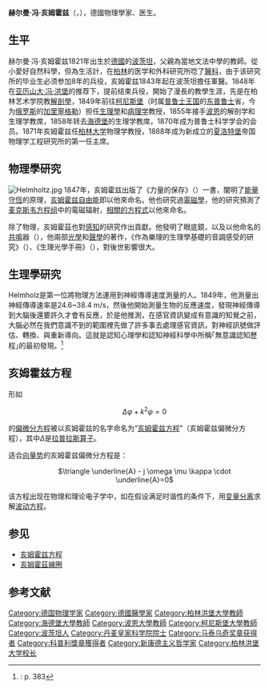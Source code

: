 {{Infobox scientist
|name = 赫爾曼·馮·亥姆霍茲<br>Hermann von Helmholtz
|image = Hermann von Helmholtz.jpg
|image_size = 225px
|caption =
|birth_date = {{Birth date|1821|8|31|mf=y}}
|birth_place = {{flag|Kingdom of Prussia}}[[波茨坦|波茨坦]]
|residence = 
|nationality = {{GER}}
|death_date = {{Death date and age|1894|9|8|1821|8|31|mf=y}}
|death_place = {{flag|German Empire}}[[夏洛滕堡|夏洛滕堡]]
|field = [[物理学|物理学]]、[[生理学|生理学]]和[[心理学|心理学]]
|work_institution = [[柯尼斯堡大学|柯尼斯堡大学]]<br>[[波恩大学|波恩大学]]<br>[[海德堡大学|海德堡大学]]<br>[[柏林洪堡大学|柏林洪堡大学]]
|alma_mater = {{link-de|皇家弗里德里希威廉学院|Pépinière|Royal Friedrich-Wilhelm Institute}}
|doctoral_advisor = [[约翰内斯·彼得·缪勒|约翰内斯·彼得·缪勒]]
|doctoral_students = [[File:Nobel_prize_medal.svg|20px]][[阿尔伯特·迈克耳孙|阿尔伯特·迈克耳孙]]<br>[[File:Nobel_prize_medal.svg|20px]][[威廉·维恩|威廉·维恩]]<br>[[威廉·詹姆士|威廉·詹姆士]]<br>[[海因里希·赫兹|海因里希·赫兹]]<br>[[米海洛·卜平|米海洛·卜平]]<br>[[File:Nobel_prize_medal.svg|20px]][[加布里埃爾·李普曼|加布里埃爾·李普曼]]
|notable_students = [[亨利·奥古斯塔斯·罗兰|亨利·奥古斯塔斯·罗兰]]<br>[[威廉·冯特|威廉·冯特]]
|influences  =
|influenced  = [[路德维希·维特根斯坦|路德维希·维特根斯坦]]<ref>Patton, Lydia, 2009, "Signs, Toy Models, and the A Priori: from Helmholtz to Wittgenstein," ''Studies in the History and Philosophy of Science'', '''40''' (3): 281–289.</ref>
|known_for   = {{collapsible list|title={{nbsp}}|[[能量守恒定律|能量守恒定律]]<br>[[Helmholtz_condition|Helmholtz condition]]<br>[[亥姆霍兹分解|亥姆霍兹分解]]<br>[[亥姆霍兹方程|亥姆霍兹方程]]<br>[[亥姆霍兹自由能|亥姆霍兹自由能]]<br>[[自由熵|自由熵]]<br>[[双电层|双电层]]<br>[[Helmholtz_pitch_notation|Helmholtz pitch notation]]<br>[[Helmholtz_reciprocity|Helmholtz reciprocity]]<br>[[Helmholtz_resonance|Helmholtz resonance]]<br>[[Helmholtz_temperament|Helmholtz temperament]]<br>[[Helmholtz_theorem_(classical_mechanics)|Helmholtz theorem (classical mechanics)]]<br>[[亥姆霍兹定理_(流体力学)|亥姆霍兹定理]]<br>[[Generalized_Helmholtz_theorem|Generalized Helmholtz theorem]]<br>[[吉布斯－亥姆霍兹方程|吉布斯－亥姆霍兹方程]]<br>[[Helmholtz-Ellis_notation|Helmholtz-Ellis notation]]<br>[[Helmholtz–Kohlrausch_effect|Helmholtz–Kohlrausch effect]]<br>[[Helmholtz-Smoluchowski_equation|Helmholtz-Smoluchowski equation]]<br>[[开尔文-亥姆霍兹不稳定性|开尔文-亥姆霍兹不稳定性]]<br>[[克赫歷程|克赫歷程]]<br>[[Young–Helmholtz_theory|Young–Helmholtz theory]]<br>[[Additive_synthesis|Additive synthesis]]<br>[[感知副本|感知副本]]<br>[[Hydrodynamic_stability|Hydrodynamic stability]]<br>[[Keratometer|Keratometer]]<br>[[纯音|纯音]]<br>[[双电层电容器|双电层电容器]]}}
|religion    = None. [[Agnostic|Agnostic]].<ref>{{cite book|title=A Biographical Dictionary of Ancient, Medieval, and Modern Freethinkers|year=1945|publisher=Haldeman-Julius Publications|url=http://www.infidels.org/library/historical/joseph_mccabe/dictionary.html|author=Joseph McCabe|accessdate=30 June 2012|quote=He was equally distinguished in physics and physiology and was the discoverer of the law of the conservatism of energy. Although he was the most eminent and most honored of German scientists, he was all his life an outspoken agnostic.|archive-date=2013-03-23|archive-url=https://www.webcitation.org/6FKlqP9mW?url=http://www.infidels.org/library/historical/joseph_mccabe/dictionary.html|dead-url=no}}</ref><ref>{{cite book|title=Epistemological Writings: The Paul Hertz/Moritz Schlick Centenary Edition of 1921 with Notes and Commentary by the Editors|year=1977|publisher=Springer|isbn=9789027705822|editor=Paul Hertz, Moritz Schlick, Malcolm F. Lowe, Robert Sonné Cohen, Yehúda Elkana|accessdate=30 June 2012|page=xxv|quote=Lenin found Helmholtz to be inconsistent, at one place a materialist about human knowledge, at another place agnostic and sceptic, and at yet other place a Kantian idealist, in sum a 'shame-faced materialist'.}}</ref>
|prizes    =[[科普利獎章|科普利獎章]]（1873年）
|footnotes =
}}
'''赫尔曼·冯·亥姆霍兹'''（{{lang-de|'''Hermann von Helmholtz'''}}，{{bd|1821年|8月31日|1894年|9月8日|catIdx=H}}），德國物理學家、医生。

== 生平 ==
赫尔曼·冯·亥姆霍兹1821年出生於[[德國|德國]]的[[波茨坦|波茨坦]]，父親為當地文法中學的教師。從小愛好自然科學，但為生活計，在[[柏林|柏林]]的医学和外科研究所唸了[[醫科|醫科]]，由于该研究所的毕业生必须参加8年的兵役，亥姆霍兹1843年起在波茨坦擔任軍醫。1848年在[[亚历山大·冯·洪堡|亚历山大·冯·洪堡]]的推荐下，提前结束兵役，開始了漫長的教學生涯，先是在柏林艺术学院教[[解剖學|解剖學]]，1849年前往[[柯尼斯堡|柯尼斯堡]]（时属[[普鲁士王国|普鲁士王国]]的[[东普鲁士|东普鲁士]]省，今为[[俄罗斯|俄罗斯]]的[[加里寧格勒|加里寧格勒]]）担任[[生理學|生理學]]和[[病理学|病理学]]教授，1855年接手[[波恩|波恩]]的解剖学和生理学教席，1858年转去[[海德堡|海德堡]]的生理学教席，1870年成为普鲁士科学学会的会员。1871年亥姆霍兹任[[柏林大学|柏林大学]]物理学教授，1888年成为新成立的[[夏洛特堡|夏洛特堡]]帝国物理学工程研究所的第一任主席。

== 物理學研究 ==
[[File:Helmholtz.jpg|thumb]]
1847年，亥姆霍兹出版了《力量的保存》（{{lang|de|''Erhaltung der Kraft''}}）一書，闡明了[[热力学第一定律|能量守恆]]的原理，[[亥姆霍兹自由能|亥姆霍兹自由能]]即以他來命名。他也研究過[[電磁學|電磁學]]，他的研究預測了[[麦克斯韦方程组|麦克斯韦方程组]]中的電磁辐射，[[亥姆霍兹方程|相關的方程式]]以他來命名。

除了物理，亥姆霍茲也對[[感知|感知]]的研究作出貢獻。他發明了眼底鏡，以及以他命名的[[共鳴|共鳴]]器（{{lang|de|Helmholtz-Resonator}}），他兩部[[光學|光學]]和[[聲學|聲學]]的著作，《作為樂理的生理學基礎的音調感受的研究》（{{lang|de|''Die Lehre von den Tonempfindungen als physiologische Grundlage für die Theorie der Musik''}}）、《生理光學手冊》（{{lang|de|''Handbuch der Physiologischen Optik''}}），對後世影響很大。

== 生理學研究 ==
Helmholz是第一位將物理方法運用到神經傳導速度測量的人。1849年，他測量出神經傳導速率是24.6~38.4 m/s，然後他開始測量生物的反應速度，發現神經傳導到大腦後還要許久才會有反應，於是他推測，在感官資訊變成有意識的知覺之前，大腦必然在我們意識不到的範圍裡先做了許多事去處理感官資訊，對神經訊號做評估、轉換、與重新導向。這就是認知心理學和認知神經科學中所稱｢無意識認知歷程｣的最初發現。<Ref>{{cite article | title="From Nerve Cells to Cognition: The Internal Representation of Space and Action" | author="Kandel, Eric R." | journal=Kandel, Eric R./Schwartz, James H./Jessell, Thomas M. u. a. (Ed.), Principles of Neural Science | location=New York, NY | year=2013 | pages=370-391}}: p. 383</ref>

== 亥姆霍兹方程 ==

形如
:<center><math>\Delta \varphi + k^2 \varphi = 0</math></center>
的[[偏微分方程|偏微分方程]]被以亥姆霍兹的名字命名为“[[亥姆霍兹方程|亥姆霍兹方程]]”（亥姆霍兹偏微分方程），其中<math>\Delta </math>是[[拉普拉斯算子|拉普拉斯算子]]。 

适合[[向量势|向量势]]的亥姆霍兹偏微分方程是：
:<center><math>\triangle \underline{A} - j \omega \mu \kappa \cdot \underline{A}=0</math></center>
该方程出现在物理和理论电子学中，如在假设满足时谐性的条件下，用[[变量分离|变量分离]]求解[[波动方程|波动方程]]。

== 参见 ==
* [[亥姆霍兹方程|亥姆霍兹方程]]
* [[亥姆霍茲線圈|亥姆霍茲線圈]]

==参考文献==
{{reflist}}

{{commons|Hermann von Helmholtz|赫尔曼·冯·亥姆霍兹}}

{{Acoustics}}
{{马泰乌奇奖章获得者}}
{{1851年至1900年科普利奖章获得者}}

{{Authority control}}
{{DEFAULTSORT:Helmholtz, Hermann von}}
[[Category:德国物理学家|Category:德国物理学家]]
[[Category:德國醫學家|Category:德國醫學家]]
[[Category:柏林洪堡大學教師|Category:柏林洪堡大學教師]]
[[Category:海德堡大學教師|Category:海德堡大學教師]]
[[Category:波恩大學教師|Category:波恩大學教師]]
[[Category:柯尼斯堡大學教師|Category:柯尼斯堡大學教師]]
[[Category:波茨坦人|Category:波茨坦人]]
[[Category:丹麦皇家科学院院士|Category:丹麦皇家科学院院士]]
[[Category:马泰乌奇奖章获得者|Category:马泰乌奇奖章获得者]]
[[Category:科普利獎章獲得者|Category:科普利獎章獲得者]]
[[Category:新康德主义哲学家|Category:新康德主义哲学家]]
[[Category:柏林洪堡大学校长|Category:柏林洪堡大学校长]]